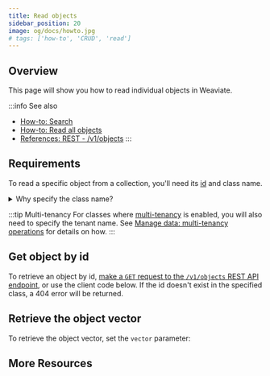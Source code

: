 ```yaml
---
title: Read objects
sidebar_position: 20
image: og/docs/howto.jpg
# tags: ['how-to', 'CRUD', 'read']
---
```





## Overview

This page will show you how to read individual objects in Weaviate.

:::info See also
- [How-to: Search](../search/index.md)
- [How-to: Read all objects](./read-all-objects.mdx)
- [References: REST - /v1/objects](../api/rest/objects.md#get-a-data-object)
:::


## Requirements

To read a specific object from a collection, you'll need its [id](../api/graphql/additional-properties.md#id) and class name.


<details>
  <summary>Why specify the class name?</summary>
  <RestObjectsCRUDClassnameNote/>
</details>

:::tip Multi-tenancy
For classes where [multi-tenancy](../concepts/data.md#multi-tenancy) is enabled, you will also need to specify the tenant name. See [Manage data: multi-tenancy operations](./multi-tenancy.md) for details on how.
:::

## Get object by id

To retrieve an object by id, [make a `GET` request to the `/v1/objects` REST API endpoint](../api/rest/objects.md#delete-a-data-object), or use the client code below. If the id doesn't exist in the specified class, a 404 error will be returned.

<Tabs groupId="languages">
  <TabItem value="py" label="Python">
    <FilteredTextBlock
      text={PyCode}
      startMarker="# ReadObject START"
      endMarker="# ReadObject END"
      language="py"
    />
  </TabItem>

  <TabItem value="js" label="JavaScript/TypeScript">
    <FilteredTextBlock
      text={TSCode}
      startMarker="// ReadObject START"
      endMarker="// ReadObject END"
      language="ts"
    />
  </TabItem>

  <TabItem value="java" label="Java">
    <FilteredTextBlock
      text={JavaCode}
      startMarker="// ReadObject START"
      endMarker="// ReadObject END"
      language="java"
    />
  </TabItem>

  <TabItem value="go" label="Go">
    <FilteredTextBlock
      text={GoCode}
      startMarker="// ReadObject START"
      endMarker="// ReadObject END"
      language="go"
    />
  </TabItem>
</Tabs>


## Retrieve the object vector

To retrieve the object vector, set the `vector` parameter:

<Tabs groupId="languages">
  <TabItem value="py" label="Python">
    <FilteredTextBlock
      text={PyCode}
      startMarker="# ReadObjectWithVector START"
      endMarker="# ReadObjectWithVector END"
      language="py"
    />
  </TabItem>

  <TabItem value="js" label="JavaScript/TypeScript">
    <FilteredTextBlock
      text={TSCode}
      startMarker="// ReadObjectWithVector START"
      endMarker="// ReadObjectWithVector END"
      language="ts"
    />
  </TabItem>

  <TabItem value="java" label="Java">
    <FilteredTextBlock
      text={JavaCode}
      startMarker="// ReadObjectWithVector START"
      endMarker="// ReadObjectWithVector END"
      language="java"
    />
  </TabItem>

  <TabItem value="go" label="Go">
    <FilteredTextBlock
      text={GoCode}
      startMarker="// ReadObjectWithVector START"
      endMarker="// ReadObjectWithVector END"
      language="go"
    />
  </TabItem>
</Tabs>


<!-- Hidden until https://weaviate-org.slack.com/archives/C03KGRATUDD/p1685746400315799 / https://github.com/weaviate/typescript-client/issues/63 is fixed
## Check object existence

To efficiently check if an object with a given [id](../api/graphql/additional-properties.md#id) exists without retrieving it, make a `HEAD` request to the [`/v1/objects/` REST endpoint](../api/rest/objects.md#check-if-a-data-object-exists), or use the following client code:

<Tabs groupId="languages">
  <TabItem value="py" label="Python">
    <FilteredTextBlock
      text={PyCode}
      startMarker="# CheckObject START"
      endMarker="# CheckObject END"
      language="py"
    />
  </TabItem>

  <TabItem value="js" label="JavaScript/TypeScript">
    <FilteredTextBlock
      text={TSCode}
      startMarker="// CheckObject START"
      endMarker="// CheckObject END"
      language="ts"
    />
  </TabItem>
</Tabs>
-->


## More Resources


<DocsMoreResources />
